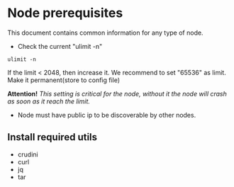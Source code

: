 # Node prerequisites

This document contains common information for any type of node.

* Check the current "ulimit -n"
```
ulimit -n
```

If the limit < 2048, then increase it. We recommend to set "65536" as limit. Make it permanent(store to config file)

**Attention!** *This setting is critical for the node, without it the node will crash as soon as it reach the limit.*

* Node must have public ip to be discoverable by other nodes.

## Install required utils
- crudini
- curl
- jq
- tar

